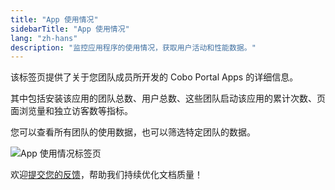 ```yaml
---
title: "App 使用情况"
sidebarTitle: "App 使用情况"
lang: "zh-hans"
description: "监控应用程序的使用情况，获取用户活动和性能数据。"
---
```


该标签页提供了关于您团队成员所开发的 Cobo Portal Apps 的详细信息。

其中包括安装该应用的团队总数、用户总数、这些团队启动该应用的累计次数、页面浏览量和独立访客数等指标。

您可以查看所有团队的使用数据，也可以筛选特定团队的数据。

<img src="/cn/images/developer-console/app_usage.png" className="screenshot_full_screen" alt="App 使用情况标签页" />

<Tip>欢迎[提交您的反馈](https://forms.zohopublic.com/cobo/form/DocumentFeedbackForm/formperma/QvLOhxJv1_JMsJ-1dleZ8Itb_7rzN-LtgvsDdxosoVI?referrername=manuals)，帮助我们持续优化文档质量！</Tip>